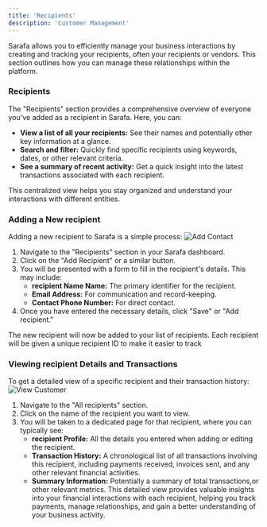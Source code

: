 ```yaml
---
title: 'Recipients'
description: 'Customer Management'
---
```


Sarafa allows you to efficiently manage your business interactions by creating and tracking your recipients, often your recipients or vendors. This section outlines how you can manage these relationships within the platform.

### Recipients

The "Recipients" section provides a comprehensive overview of everyone you've added as a recipient in Sarafa. Here, you can:

* **View a list of all your recipients:** See their names and potentially other key information at a glance.
* **Search and filter:** Quickly find specific recipients using keywords, dates, or other relevant criteria.
* **See a summary of recent activity:** Get a quick insight into the latest transactions associated with each recipient.

This centralized view helps you stay organized and understand your interactions with different entities.

### Adding a New recipient

Adding a new recipient to Sarafa is a simple process:
<img src="/images/add-contact.png" alt="Add Contact" />
1.  Navigate to the "Recipients" section in your Sarafa dashboard.
2.  Click on the "Add Recipient" or a similar button.
3.  You will be presented with a form to fill in the recipient's details. This may include:
    * **recipient Name Name:** The primary identifier for the recipient.
    * **Email Address:** For communication and record-keeping.
    * **Contact Phone Number:** For direct contact.
4.  Once you have entered the necessary details, click "Save" or "Add recipient."

The new recipient will now be added to your list of recipients. Each recipient will be given a unique recipient ID 
to make it easier to track

### Viewing recipient Details and Transactions

To get a detailed view of a specific recipient and their transaction history:
<img src="/images/view-customer.png" alt="View Customer" />
1.  Navigate to the "All recipients" section.
2.  Click on the name of the recipient you want to view.
3.  You will be taken to a dedicated page for that recipient, where you can typically see:
    * **recipient Profile:** All the details you entered when adding or editing the recipient.
    * **Transaction History:** A chronological list of all transactions involving this recipient, including payments received, invoices sent, and any other relevant financial activities.
    * **Summary Information:** Potentially a summary of total transactions,or other relevant metrics.
This detailed view provides valuable insights into your financial interactions with each recipient, helping you track payments, manage relationships, and gain a better understanding of your business activity.

